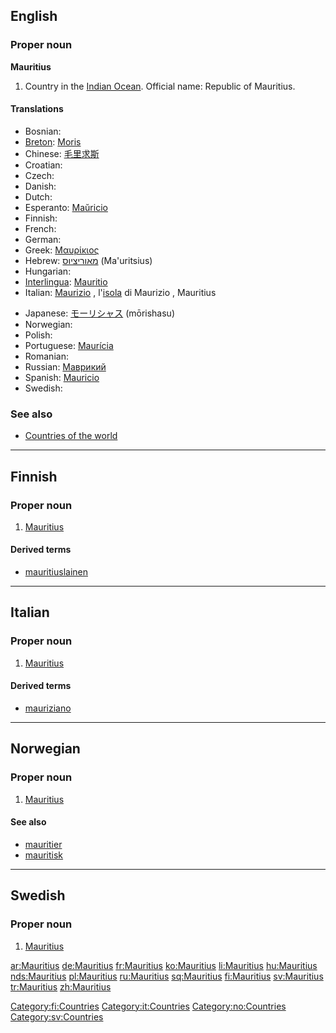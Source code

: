 {{wikipedia}}
==English==

===Proper noun===
'''Mauritius'''

# Country in the [[Indian Ocean]]. Official name: Republic of Mauritius.

====Translations====
{{top}}
* Bosnian: {{t-|bs|Mauricijus|m}}
* [[Breton]]: [[Moris]]
* Chinese: [[毛里求斯]]
* Croatian: {{t-|hr|Mauricijus|m}}
* Czech: {{t-|cs|Mauricius|m}}
* Danish: {{t-|da|Mauritius}}
* Dutch: {{t-|nl|Mauritius}}
* Esperanto: [[Maŭricio]]
* Finnish: {{t+|fi|Mauritius}}
* French: {{t+|fr|Maurice}}
* German: {{t+|de|Mauritius}}
* Greek: [[Μαυρίκιος]] {{m}}
* Hebrew: [[מאוריציוס]] (Ma'uritsius)
* Hungarian: {{t+|hu|Mauritius}}
* [[Interlingua]]: [[Mauritio]]
* Italian: [[Maurizio]] {{f}}, l'[[isola]] di Maurizio {{f}}, Mauritius
{{mid}}
* Japanese: [[モーリシャス]] (mōrishasu)
* Norwegian: {{t-|no|Mauritius}}
* Polish: {{t+|pl|Mauritius}}
* Portuguese: [[Maurícia]]
* Romanian: {{t-|ro|Mauritius|n}}
* Russian: [[Маврикий]]
* Spanish: [[Mauricio]]
* Swedish: {{t+|sv|Mauritius}}
{{bottom}}

===See also===
* [[Appendix:Countries of the world|Countries of the world]]

----

==Finnish==
{{wikipedia|lang=fi}}

===Proper noun===
{{fi-noun|proper=true}}

# [[#English|Mauritius]]

====Derived terms====
* [[mauritiuslainen]]

[[Category:fi:Countries]]

----

==Italian==
{{wikipedia|lang=it}}

===Proper noun===
{{infl|it|proper noun|g=m}}

# [[#English|Mauritius]]

====Derived terms====
* [[mauriziano]]

[[Category:it:Countries]]
----

==Norwegian==

===Proper noun===
{{infl|no|proper noun}}

# [[#English|Mauritius]]

====See also====
*[[mauritier]]
*[[mauritisk]]

[[Category:no:Countries]]

----

==Swedish==

===Proper noun===
{{infl|sv|proper noun}}

# [[#English|Mauritius]]

[[Category:sv:Countries]]

[[ar:Mauritius]]
[[de:Mauritius]]
[[fr:Mauritius]]
[[ko:Mauritius]]
[[li:Mauritius]]
[[hu:Mauritius]]
[[nds:Mauritius]]
[[pl:Mauritius]]
[[ru:Mauritius]]
[[sq:Mauritius]]
[[fi:Mauritius]]
[[sv:Mauritius]]
[[tr:Mauritius]]
[[zh:Mauritius]]